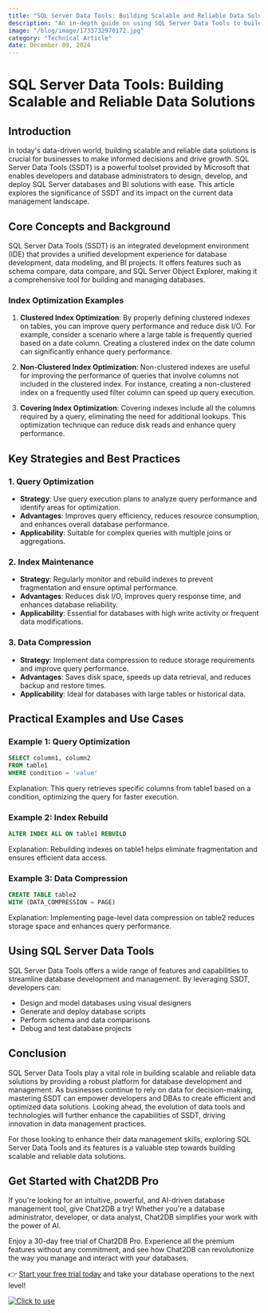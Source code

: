 ```yaml
---
title: "SQL Server Data Tools: Building Scalable and Reliable Data Solutions"
description: "An in-depth guide on using SQL Server Data Tools to build scalable and reliable data solutions, covering key concepts, strategies, practical examples, and tools."
image: "/blog/image/1733732970172.jpg"
category: "Technical Article"
date: December 09, 2024
---
```


# SQL Server Data Tools: Building Scalable and Reliable Data Solutions


<Authors date="December 09, 2024">
  <Author name="Aria Wells" link="https://chat2db.ai" />
</Authors>

## Introduction

In today's data-driven world, building scalable and reliable data solutions is crucial for businesses to make informed decisions and drive growth. SQL Server Data Tools (SSDT) is a powerful toolset provided by Microsoft that enables developers and database administrators to design, develop, and deploy SQL Server databases and BI solutions with ease. This article explores the significance of SSDT and its impact on the current data management landscape.

## Core Concepts and Background

SQL Server Data Tools (SSDT) is an integrated development environment (IDE) that provides a unified development experience for database development, data modeling, and BI projects. It offers features such as schema compare, data compare, and SQL Server Object Explorer, making it a comprehensive tool for building and managing databases.

### Index Optimization Examples

1. **Clustered Index Optimization**: By properly defining clustered indexes on tables, you can improve query performance and reduce disk I/O. For example, consider a scenario where a large table is frequently queried based on a date column. Creating a clustered index on the date column can significantly enhance query performance.

2. **Non-Clustered Index Optimization**: Non-clustered indexes are useful for improving the performance of queries that involve columns not included in the clustered index. For instance, creating a non-clustered index on a frequently used filter column can speed up query execution.

3. **Covering Index Optimization**: Covering indexes include all the columns required by a query, eliminating the need for additional lookups. This optimization technique can reduce disk reads and enhance query performance.

## Key Strategies and Best Practices

### 1. Query Optimization

- **Strategy**: Use query execution plans to analyze query performance and identify areas for optimization.
- **Advantages**: Improves query efficiency, reduces resource consumption, and enhances overall database performance.
- **Applicability**: Suitable for complex queries with multiple joins or aggregations.

### 2. Index Maintenance

- **Strategy**: Regularly monitor and rebuild indexes to prevent fragmentation and ensure optimal performance.
- **Advantages**: Reduces disk I/O, improves query response time, and enhances database reliability.
- **Applicability**: Essential for databases with high write activity or frequent data modifications.

### 3. Data Compression

- **Strategy**: Implement data compression to reduce storage requirements and improve query performance.
- **Advantages**: Saves disk space, speeds up data retrieval, and reduces backup and restore times.
- **Applicability**: Ideal for databases with large tables or historical data.

## Practical Examples and Use Cases

### Example 1: Query Optimization

```sql
SELECT column1, column2
FROM table1
WHERE condition = 'value'
```

Explanation: This query retrieves specific columns from table1 based on a condition, optimizing the query for faster execution.

### Example 2: Index Rebuild

```sql
ALTER INDEX ALL ON table1 REBUILD
```

Explanation: Rebuilding indexes on table1 helps eliminate fragmentation and ensures efficient data access.

### Example 3: Data Compression

```sql
CREATE TABLE table2
WITH (DATA_COMPRESSION = PAGE)
```

Explanation: Implementing page-level data compression on table2 reduces storage space and enhances query performance.

## Using SQL Server Data Tools

SQL Server Data Tools offers a wide range of features and capabilities to streamline database development and management. By leveraging SSDT, developers can:

- Design and model databases using visual designers
- Generate and deploy database scripts
- Perform schema and data comparisons
- Debug and test database projects

## Conclusion

SQL Server Data Tools play a vital role in building scalable and reliable data solutions by providing a robust platform for database development and management. As businesses continue to rely on data for decision-making, mastering SSDT can empower developers and DBAs to create efficient and optimized data solutions. Looking ahead, the evolution of data tools and technologies will further enhance the capabilities of SSDT, driving innovation in data management practices.

For those looking to enhance their data management skills, exploring SQL Server Data Tools and its features is a valuable step towards building scalable and reliable data solutions.


## Get Started with Chat2DB Pro

If you're looking for an intuitive, powerful, and AI-driven database management tool, give Chat2DB a try! Whether you're a database administrator, developer, or data analyst, Chat2DB simplifies your work with the power of AI.

Enjoy a 30-day free trial of Chat2DB Pro. Experience all the premium features without any commitment, and see how Chat2DB can revolutionize the way you manage and interact with your databases.

👉 [Start your free trial today](https://chat2db.ai/pricing) and take your database operations to the next level!


[![Click to use](/image/blog/bg/chat2db.jpg)](https://chat2db.ai/)
